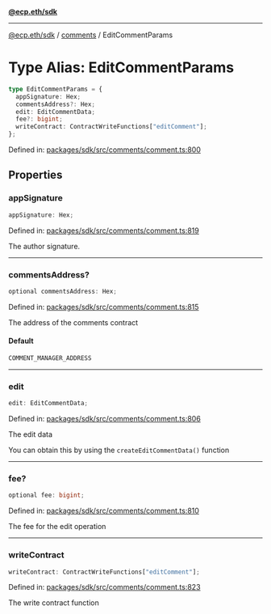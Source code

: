 [**@ecp.eth/sdk**](../../index.mdx)

***

[@ecp.eth/sdk](/sdk-reference/index.mdx) / [comments](/sdk-reference/comments/index.mdx) / EditCommentParams

# Type Alias: EditCommentParams

```ts
type EditCommentParams = {
  appSignature: Hex;
  commentsAddress?: Hex;
  edit: EditCommentData;
  fee?: bigint;
  writeContract: ContractWriteFunctions["editComment"];
};
```

Defined in: [packages/sdk/src/comments/comment.ts:800](https://github.com/ecp-eth/comments-monorepo/blob/main/packages/sdk/src/comments/comment.ts#L800)

## Properties

### appSignature

```ts
appSignature: Hex;
```

Defined in: [packages/sdk/src/comments/comment.ts:819](https://github.com/ecp-eth/comments-monorepo/blob/main/packages/sdk/src/comments/comment.ts#L819)

The author signature.

***

### commentsAddress?

```ts
optional commentsAddress: Hex;
```

Defined in: [packages/sdk/src/comments/comment.ts:815](https://github.com/ecp-eth/comments-monorepo/blob/main/packages/sdk/src/comments/comment.ts#L815)

The address of the comments contract

#### Default

```ts
COMMENT_MANAGER_ADDRESS
```

***

### edit

```ts
edit: EditCommentData;
```

Defined in: [packages/sdk/src/comments/comment.ts:806](https://github.com/ecp-eth/comments-monorepo/blob/main/packages/sdk/src/comments/comment.ts#L806)

The edit data

You can obtain this by using the `createEditCommentData()` function

***

### fee?

```ts
optional fee: bigint;
```

Defined in: [packages/sdk/src/comments/comment.ts:810](https://github.com/ecp-eth/comments-monorepo/blob/main/packages/sdk/src/comments/comment.ts#L810)

The fee for the edit operation

***

### writeContract

```ts
writeContract: ContractWriteFunctions["editComment"];
```

Defined in: [packages/sdk/src/comments/comment.ts:823](https://github.com/ecp-eth/comments-monorepo/blob/main/packages/sdk/src/comments/comment.ts#L823)

The write contract function
